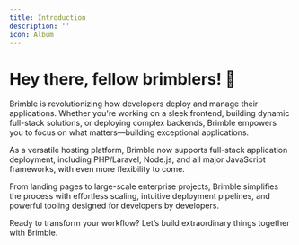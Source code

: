 ```yaml
---
title: Introduction
description: ''
icon: Album
---
```


# Hey there, fellow brimblers! 🚀

Brimble is revolutionizing how developers deploy and manage their applications. Whether you're working on a sleek frontend, building dynamic full-stack solutions, or deploying complex backends, Brimble empowers you to focus on what matters—building exceptional applications.

As a versatile hosting platform, Brimble now supports full-stack application deployment, including PHP/Laravel, Node.js, and all major JavaScript frameworks, with even more flexibility to come.

From landing pages to large-scale enterprise projects, Brimble simplifies the process with effortless scaling, intuitive deployment pipelines, and powerful tooling designed for developers by developers.

Ready to transform your workflow? Let’s build extraordinary things together with Brimble.
